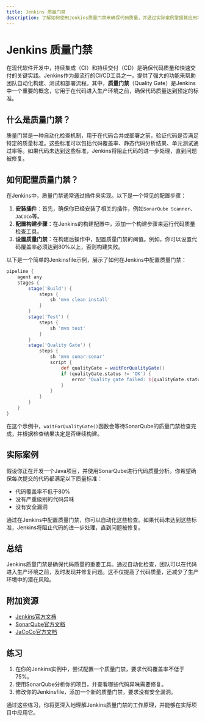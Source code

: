 ```yaml
---
title: Jenkins 质量门禁
description: 了解如何使用Jenkins质量门禁来确保代码质量，并通过实际案例掌握其应用场景。
---
```


# Jenkins 质量门禁

在现代软件开发中，持续集成（CI）和持续交付（CD）是确保代码质量和快速交付的关键实践。Jenkins作为最流行的CI/CD工具之一，提供了强大的功能来帮助团队自动化构建、测试和部署流程。其中，**质量门禁**（Quality Gate）是Jenkins中一个重要的概念，它用于在代码进入生产环境之前，确保代码质量达到预定的标准。

## 什么是质量门禁？

质量门禁是一种自动化检查机制，用于在代码合并或部署之前，验证代码是否满足特定的质量标准。这些标准可以包括代码覆盖率、静态代码分析结果、单元测试通过率等。如果代码未达到这些标准，Jenkins将阻止代码的进一步处理，直到问题被修复。

## 如何配置质量门禁？

在Jenkins中，质量门禁通常通过插件来实现。以下是一个常见的配置步骤：

1. **安装插件**：首先，确保你已经安装了相关的插件，例如`SonarQube Scanner`、`JaCoCo`等。
2. **配置构建步骤**：在Jenkins的构建配置中，添加一个构建步骤来运行代码质量检查工具。
3. **设置质量门禁**：在构建后操作中，配置质量门禁的阈值。例如，你可以设置代码覆盖率必须达到80%以上，否则构建失败。

以下是一个简单的Jenkinsfile示例，展示了如何在Jenkins中配置质量门禁：

```groovy
pipeline {
    agent any
    stages {
        stage('Build') {
            steps {
                sh 'mvn clean install'
            }
        }
        stage('Test') {
            steps {
                sh 'mvn test'
            }
        }
        stage('Quality Gate') {
            steps {
                sh 'mvn sonar:sonar'
                script {
                    def qualityGate = waitForQualityGate()
                    if (qualityGate.status != 'OK') {
                        error "Quality gate failed: ${qualityGate.status}"
                    }
                }
            }
        }
    }
}
```

在这个示例中，`waitForQualityGate()`函数会等待SonarQube的质量门禁检查完成，并根据检查结果决定是否继续构建。

## 实际案例

假设你正在开发一个Java项目，并使用SonarQube进行代码质量分析。你希望确保每次提交的代码都满足以下质量标准：

- 代码覆盖率不低于80%
- 没有严重级别的代码异味
- 没有安全漏洞

通过在Jenkins中配置质量门禁，你可以自动化这些检查。如果代码未达到这些标准，Jenkins将阻止代码的进一步处理，直到问题被修复。

## 总结

Jenkins质量门禁是确保代码质量的重要工具。通过自动化检查，团队可以在代码进入生产环境之前，及时发现并修复问题。这不仅提高了代码质量，还减少了生产环境中的潜在风险。

## 附加资源

- [Jenkins官方文档](https://www.jenkins.io/doc/)
- [SonarQube官方文档](https://docs.sonarqube.org/latest/)
- [JaCoCo官方文档](https://www.jacoco.org/jacoco/trunk/doc/)

## 练习

1. 在你的Jenkins实例中，尝试配置一个质量门禁，要求代码覆盖率不低于75%。
2. 使用SonarQube分析你的项目，并查看哪些代码异味需要修复。
3. 修改你的Jenkinsfile，添加一个新的质量门禁，要求没有安全漏洞。

通过这些练习，你将更深入地理解Jenkins质量门禁的工作原理，并能够在实际项目中应用它。